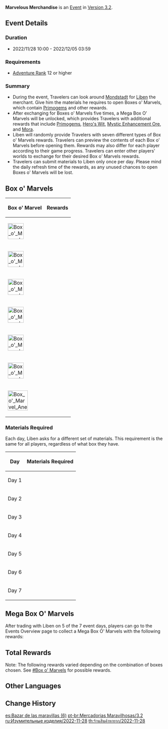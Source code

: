 {{EventTabs
|rootpage=Marvelous Merchandise/2022-11-28
|gallery=false
}}
{{Event
|name              = Marvelous Merchandise 2022-11-28
|image             = Marvelous Merchandise 2022-11-28.png
|type              = In-Game
|time_known        = yes
|time_start        = 2022-11-28 10:00:00
|time_end          = 2022-12-05 03:59:59
|link              = https://www.hoyolab.com/article/13983010
|characters        = Liben
}}
'''Marvelous Merchandise''' is an [[Event]] in [[Version 3.2]].

==Event Details==
===Duration===
* 2022/11/28 10:00 - 2022/12/05 03:59

===Requirements===
* [[Adventure Rank]] 12 or higher

===Summary===
* During the event, Travelers can look around [[Mondstadt]] for [[Liben]] the merchant. Give him the materials he requires to open Boxes o' Marvels, which contain [[Primogems]] and other rewards.
* After exchanging for Boxes o' Marvels five times, a Mega Box O' Marvels will be unlocked, which provides Travelers with additional rewards that include [[Primogems]], [[Hero's Wit]], [[Mystic Enhancement Ore]], and [[Mora]].
* Liben will randomly provide Travelers with seven different types of Box o' Marvels rewards. Travelers can preview the contents of each Box o' Marvels before opening them. Rewards may also differ for each player according to their game progress. Travelers can enter other players' worlds to exchange for their desired Box o' Marvels rewards.
* Travelers can submit materials to Liben only once per day. Please mind the daily refresh time of the rewards, as any unused chances to open Boxes o' Marvels will be lost.

==Box o' Marvels==
{| class="article-table tdc1"
!Box o' Marvel
!Rewards
|-
|[[File:Box o' Marvel Pyro 2021-01-23.png|50px|center]] {{Pyro}}
|{{Card|Primogem|40}}{{Card|Hero's Wit|6}}
|-
|[[File:Box o' Marvel Electro 2021-01-23.png|50px|center]] {{Electro}}
|{{Card|Primogem|40}}{{Card|Teachings of Freedom|3}}{{Card|Teachings of Resistance|3}}{{Card|Teachings of Ballad|3}}
|-
|[[File:Box o' Marvel Dendro 2021-01-23.png|50px|center]] {{Dendro}}
|{{Card|Primogem|40}}{{Card|Teachings of Prosperity|3}}{{Card|Teachings of Diligence|3}}{{Card|Teachings of Gold|3}}
|-
|[[File:Box o' Marvel Cryo 2021-01-23.png|50px|center]] {{Cryo}}
|{{Card|Primogem|40}}{{Card|Mora|60,000}}
|-
|[[File:Box o' Marvel Geo 2021-01-23.png|50px|center]] {{Geo}}
|{{Card|Primogem|40}}{{Card|Fine Enhancement Ore|10}}{{Card|Mystic Enhancement Ore|10}}
|-
|[[File:Box o' Marvel Hydro 2021-01-23.png|50px|center]] {{Hydro}}
|{{Card|Primogem|40}}{{Card|Mora|20,000}}{{Card|Hero's Wit|4}}
|-
|[[File:Box o' Marvel Anemo 2021-01-23.png|63px|center]] {{Anemo}}
|{{Card|Primogem|40}}{{Card|Mora|20,000}}{{Card|Mystic Enhancement Ore|8}}
|}

===Materials Required===
Each day, Liben asks for a different set of materials. This requirement is the same for all players, regardless of what box they have.
{| class="article-table tdc1 tdc2"
!Day
!Materials Required
|-
|Day 1
|{{Card|Apple|5}}{{Card|Fowl|5}}{{Card|Sweet Flower|5}}
|-
|Day 2
|{{Card|Sunsettia|5}}{{Card|Pinecone|5}}{{Card|Carrot|5}}
|-
|Day 3
|{{Card|Sweet Flower|5}}{{Card|Berry|5}}{{Card|Sunsettia|5}}
|-
|Day 4
|{{Card|Carrot|5}}{{Card|Mint|5}}{{Card|Raw Meat|5}}
|-
|Day 5
|{{Card|Radish|5}}{{Card|Pinecone|5}}{{Card|Fowl|5}}
|-
|Day 6
|{{Card|Raw Meat|5}}{{Card|Berry|5}}{{Card|Mint|5}}
|-
|Day 7
|{{Card|Bird Egg|5}}{{Card|Apple|5}}{{Card|Radish|5}}
|}

==Mega Box O' Marvels==
After trading with Liben on 5 of the 7 event days, players can go to the Events Overview page to collect a Mega Box O' Marvels with the following rewards:
{{Card|Primogem|100}}{{Card|Mora|50,000}}{{Card|Hero's Wit|3}}{{Card|Mystic Enhancement Ore|6}}

==Total Rewards==
{{Event Rewards
|Primogem = 380
|Mora = 50,000
|Hero's Wit = 3
|Mystic Enhancement Ore = 6
|sort = Primogem,Mora,Hero's Wit,Mystic Enhancement Ore
}}
Note: The following rewards varied depending on the combination of boxes chosen. See [[#Box o' Marvels]] for possible rewards.
{{Event Rewards
|sort = Mora,Hero's Wit,Fine Enhancement Ore,Mystic Enhancement Ore,Teachings of Freedom,Teachings of Resistance,Teachings of Ballad,Teachings of Prosperity,Teachings of Diligence,Teachings of Gold
}}

==Other Languages==
{{Transclude|Marvelous Merchandise|Other Languages}}

==Change History==
{{Change History|3.2}}

[[es:Bazar de las maravillas (6)]]
[[pt-br:Mercadorias Maravilhosas/3.2]]
[[ru:Изумительные изделия/2022-11-28]]
[[th:ร้านสินค้าหายาก/2022-11-28]]